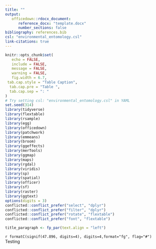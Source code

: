 ```yaml
---
title: ""
output: 
   officedown::rdocx_document:
      reference_docx: "template.docx"
      number_sections: false
bibliography: references.bib
csl: "environmental_entomology.csl"
link-citations: true
---
```


```r
knitr::opts_chunk$set(
   echo = FALSE,
   include = FALSE,
   message = FALSE,
   warning = FALSE,
   fig.width = 6.7,
 tab.cap.style = "Table Caption",
  tab.cap.pre = "Table ",
  tab.cap.sep = ": "
)
# Try setting csl: "environmental_entomology.csl" in YAML
set.seed(314)
library(tidyverse)
library(flextable)
library(rsample)
library(egg)
library(officedown)
library(patchwork)
library(emmeans)
library(broom)
library(ggeffects)
library(merTools)
library(ggmap)
library(maps)
library(rgdal)
library(viridis)
library(sp)
library(spatial)
library(officer)
library(sf)
library(raster)
library(ggtext)
options(digits = 3)
conflicted::conflict_prefer("select", "dplyr")
conflicted::conflict_prefer("filter", "dplyr")
conflicted::conflict_prefer("rotate", "flextable")
conflicted::conflict_prefer("font", "flextable")

title_paragraph <- fp_par(text.align = "left")
```

`r formatC(signif(47.896, digits=4), digits=4,format="fg", flag="#")` Testing